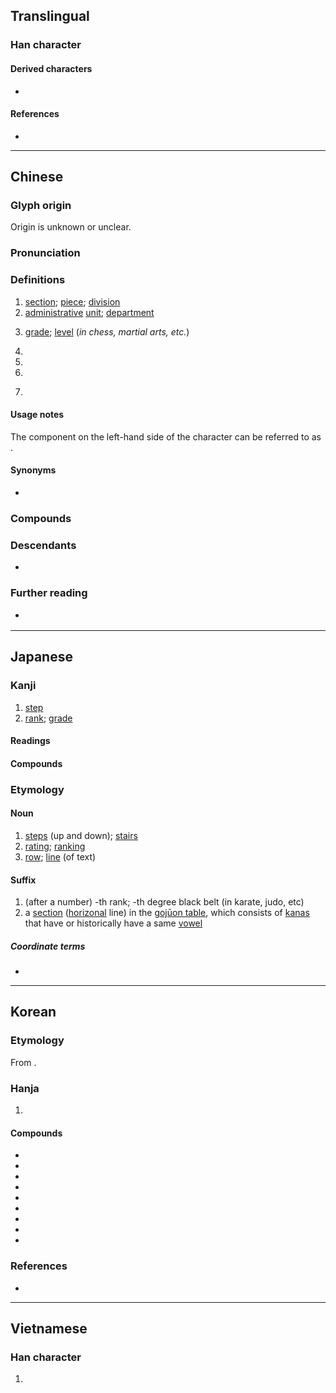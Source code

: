 {{also|假}}
{{character info}}
==Translingual==
{{stroke order|strokes=9}}

===Han character===
{{Han char|rn=79|rad=殳|as=05|sn=9|four=77447|canj=HJHNE|ids=⿰⿰丨亖殳}}

====Derived characters====
* {{l|mul|[[𠩻]], [[𨺣]], [[𪝒]], [[塅]], [[缎]], [[𢀤]], [[𢝪]], [[𢯫]], [[𣹂]], [[𪦋]], [[㱭]], [[椴]], [[煅]], [[瑖]], [[腶]], [[𪰴]], [[碫]], [[锻 緞]], [[葮]], [[𧎚]], [[毈]], [[𧷃]], [[𧹮]], [[𨉨]], [[𫏗]], [[鍛]], [[𩋦]], [[𩏇]], [[𩤣]], [[𩹨]]}}

====References====
* {{Han ref|kx=0584.220|dkj=16619|dj=0977.120|hdz=32155.100|uh=6BB5|ud=27573|bh=AC71|bd=44145}}

----

==Chinese==
{{zh-forms}}

===Glyph origin===
{{Han etym}}
Origin is unknown or unclear.

===Pronunciation===
{{zh-pron
|m=duàn
|m-s=duan4
|c=dyun6
|h=pfs=thon
|md=dâung/duâng
|mn=tōaⁿ/toān
|mn_note=tōaⁿ - vernacular; toān - literary （incl. surname)
|mn-t=deng7/duêng6/duang6
|mn-t_note=duêng6/duang6 - surname
|w=3doe
|mc=y
|oc=y
|ma=y
|cat=n,cls,pn
}}

===Definitions===
{{zh-hanzi}}

# [[section]]; [[piece]]; [[division]]
# [[administrative]] [[unit]]; [[department]]
# {{lb|zh|sports}} [[grade]]; [[level]] (''in chess, martial arts, etc.'')
# {{zh-classifier|a [[segment]] or [[section]] of something that is [[long]]|l=[[piece]]; [[segment]]}}
# {{zh-classifier|a [[distance]] or a [[period]] of [[time]]}}
# {{zh-classifier|[[writing]], [[speech]], 
etc}}
# {{surname|zh}}
#: {{zh-x|^段 ^祺-瑞|{{w|Duan Qirui|'''Duan''' Qirui}} (Chinese warlord and politician)}}

====Usage notes====
The component on the left-hand side of the character can be referred to as {{zh-l|段字旁}}.

====Synonyms====
* {{s|classifier for a segment or section}} {{q|Cantonese|Min}} {{zh-l|橛|tr=gyut<sup>6</sup>}}

===Compounds===
{{zh-der|廣播段|劈屍萬段|卑劣手段|區段|局段|一段|不擇手段|告一段落|地段|三段論|後段班|工段|強硬手段|一刀兩段|大手段|平臺階段|區段徵收|分段|圍棋段位|中波波段|唱段|八段錦|段數|放下身段|拴搐豔段|焰段|段頭|科段|款段|碎屍萬段|益古演段|波段|現階段|禮數款段|段子|時段|段考|片段|段落|手段|豔段|頓段|路段|線段|高段|體段|身段|黃金時段|高壓手段|階段|段家|段字旁|段店}}

===Descendants===
* {{desc|bor=1|th|ตอน}}

===Further reading===
* {{q|Min Nan pronunciation audio}} {{thcwd|5136}}

{{zh-cat|Beginning}}

----

==Japanese==

===Kanji===
{{ja-kanji|grade=6|rs=殳05}}

# [[step]]
# [[rank]]; [[grade]]

====Readings====
{{ja-readings
|goon=だん
|kanon=たん
|kun=きたえる, わかち
}}

====Compounds====
{{col5|ja|
{{ja-r|階%段|かい%だん}}: stairs
|{{ja-r|初%段|しょ%だん}}
|{{ja-r|段%位|だん%い}}
|{{ja-r|値%段|ね%だん}}: price
|{{ja-r|段ボール|だんボール}}
}}

===Etymology===
{{ja-kanjitab|だん|yomi=o}}

====Noun====
{{ja-noun|だん}}

# [[step]]s (up and down); [[stairs]]
# [[rating]]; [[ranking]]
# [[row]]; [[line]] (of text)

====Suffix====
{{ja-pos|suffix|だん}}

# (after a number) -th rank; -th degree black belt (in karate, judo, etc)
# a [[section]] ([[horizonal]] line) in the [[w:Gojūon#Table|gojūon table]], which consists of [[kana]]s that have or historically have a same [[vowel]]
#: {{ja-usex|[[は#Etymology 1|は]][[行#Etymology 1|行]][[う#Etymology 1|う]]'''段'''|.は-ぎょう う-'''だん'''|row ''ha'', '''section''' ''u'' (of consonant /h/ and vowel /u/)}}

=====Coordinate terms=====
* {{ja-r|行|ぎょう}}

----

==Korean==

===Etymology===
From {{der|ko|ltc|-}} {{ltc-l|段|id=1}}. {{hanja-hunmong|단〯|tan|布帛|alt=⿰⿰[[丨]][[亖]]⿱[[コ]][[又]]}}

===Hanja===
{{ko-hanja-search}}
{{ko-hanja|구분|단}}

# {{hanja form of|단|[[step]]}}

====Compounds====
{{der-top3|Compounds}}
* {{ko-l|수단|[[procedure]]; [[method]]|手段}}
* {{ko-l|계단|[[stairs]]|階段}}
* {{ko-l|특단|[[being]] [[special]]|特段}}
* {{ko-l|문단|[[paragraph]]|文段}}
* {{ko-l|단계|[[stage]], [[level]]|段階}}
* {{ko-l|단계적|[[phased]]|段階的}}
* {{ko-l|단락|[[paragraph]]|段落}}
* {{ko-l|일단락|一段落}}
* {{ko-l|구구단|九九段}}
{{der-bottom}}

===References===
* {{R:hanjadoc|5681}}

----

==Vietnamese==

===Han character===
{{vi-readings|reading=đoạn, đoàn|rs=殳05}}

# {{rfdef|vi|sort=殳05}}
